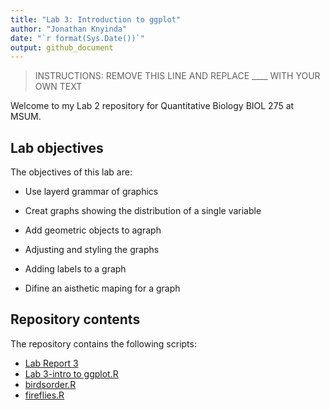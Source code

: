 ```yaml
---
title: "Lab 3: Introduction to ggplot"
author: "Jonathan Knyinda"
date: "`r format(Sys.Date())`"
output: github_document
---
```


> INSTRUCTIONS: REMOVE THIS LINE AND REPLACE ____ WITH YOUR OWN TEXT

Welcome to my Lab 2 repository for Quantitative Biology BIOL 275 at MSUM.

## Lab objectives

The objectives of this lab are:

 - Use layerd grammar of graphics

 - Creat graphs showing the distribution of a single variable

 - Add geometric objects to agraph

 - Adjusting and styling the graphs 
 
 - Adding labels to a graph
 
- Difine an aisthetic maping for a graph

## Repository contents

The repository contains the following scripts:

- [Lab Report 3](lab-report.md)
- [Lab 3-intro to ggplot.R](Lab 3-intro to ggplot.R) 
- [birdsorder.R](dirds data)
- [fireflies.R](fireflies.R)

